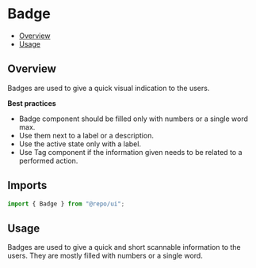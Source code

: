 

<Meta of={BadgeStories} />

# Badge

- [Overview](#overview)
- [Usage](#usage)

## Overview

Badges are used to give a quick visual indication to the users.

**Best practices**

- Badge component should be filled only with numbers or a single word max.
- Use them next to a label or a description.
- Use the active state only with a label.
- Use Tag component if the information given needs to be related to a performed action.

## Imports

```js
import { Badge } from "@repo/ui";
```

## Usage

Badges are used to give a quick and short scannable information to the users. They are mostly filled with numbers or a single word.

